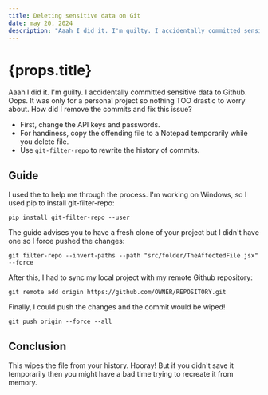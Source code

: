 ---
title: Deleting sensitive data on Git
date: may 20, 2024
description: "Aaah I did it. I'm guilty. I accidentally committed sensitive data to Github. Oops. It was only for a personal project so nothing TOO drastic to worry about. How did I remove the commits and fix this issue?"
---

# {props.title}

Aaah I did it. I'm guilty. I accidentally committed sensitive data to Github. Oops. It was only for a personal project so nothing TOO drastic to worry about. How did I remove the commits and fix this issue?

- First, change the API keys and passwords.
- For handiness, copy the offending file to a Notepad temporarily while you delete file.
- Use `git-filter-repo` to rewrite the history of commits.

## Guide

I used the <Anchor link="https://docs.github.com/en/authentication/keeping-your-account-and-data-secure/removing-sensitive-data-from-a-repository" text="Github Docs" variant="blog" external /> to help me through the process. I'm working on Windows, so I used pip to install git-filter-repo:

```shell
pip install git-filter-repo --user
```

The guide advises you to have a fresh clone of your project but I didn't have one so I force pushed the changes:

```shell
git filter-repo --invert-paths --path "src/folder/TheAffectedFile.jsx" --force
```

After this, I had to sync my local project with my remote Github repository:

```shell
git remote add origin https://github.com/OWNER/REPOSITORY.git
```

Finally, I could push the changes and the commit would be wiped!

```shell
git push origin --force --all
```

## Conclusion

This wipes the file from your history. Hooray! But if you didn't save it temporarily then you might have a bad time trying to recreate it from memory.
